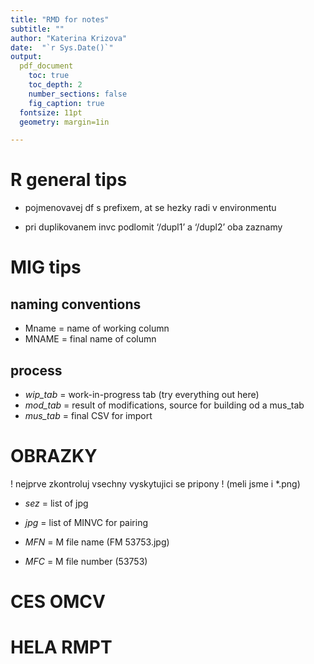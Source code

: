 ```yaml
---
title: "RMD for notes"
subtitle: ""
author: "Katerina Krizova"
date:  "`r Sys.Date()`"
output:
  pdf_document
    toc: true
    toc_depth: 2
    number_sections: false
    fig_caption: true
  fontsize: 11pt
  geometry: margin=1in

---
```


\newpage 

# R general tips

- pojmenovavej df s prefixem, at se hezky radi v environmentu

- pri duplikovanem invc podlomit '/dupl1' a '/dupl2' oba zaznamy

# MIG tips

## naming conventions

- Mname = name of working column 
- MNAME = final name of column

## process

- *wip_tab* = work-in-progress tab (try everything out here)
- *mod_tab* = result of modifications, source for building od a mus_tab
- *mus_tab* = final CSV for import

# OBRAZKY

! nejprve zkontroluj vsechny vyskytujici se pripony ! (meli jsme i *.png)

- *sez* = list of jpg
- *jpg* = list of MINVC for pairing

- *MFN* = M file name (FM 53753.jpg)
- *MFC* = M file number (53753)

\newpage
 
# CES OMCV

# HELA RMPT

